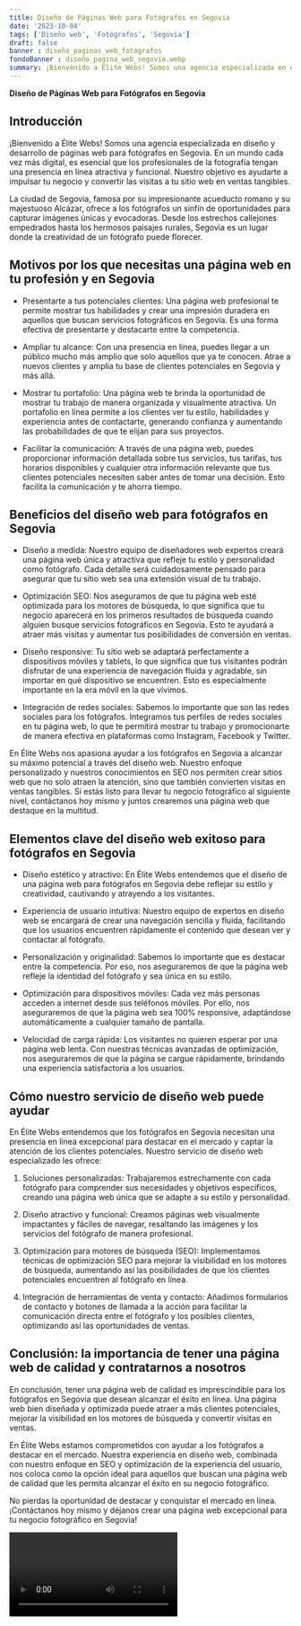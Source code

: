 ```yaml
---
title: Diseño de Páginas Web para Fotógrafos en Segovia
date: '2023-10-04'
tags: ['Diseño web', 'Fotógrafos', 'Segovia']
draft: false
banner : diseño_paginas_web_fotógrafos
fondoBanner : diseño_pagina_web_segovia.webp
summary: ¡Bienvenido a Élite Webs! Somos una agencia especializada en diseño y desarrollo de páginas web para fotógrafos en Segovia. En un mundo cada vez más digital, es esencial que los profesionales de la fotografía tengan una presencia en línea atractiva y funcional. Nuestro objetivo es ayudarte a impulsar tu negocio y convertir las visitas a tu sitio web en ventas tangibles.
---
```


**Diseño de Páginas Web para Fotógrafos en Segovia**

## Introducción

¡Bienvenido a Élite Webs! Somos una agencia especializada en diseño y desarrollo de páginas web para fotógrafos en Segovia. En un mundo cada vez más digital, es esencial que los profesionales de la fotografía tengan una presencia en línea atractiva y funcional. Nuestro objetivo es ayudarte a impulsar tu negocio y convertir las visitas a tu sitio web en ventas tangibles.

La ciudad de Segovia, famosa por su impresionante acueducto romano y su majestuoso Alcázar, ofrece a los fotógrafos un sinfín de oportunidades para capturar imágenes únicas y evocadoras. Desde los estrechos callejones empedrados hasta los hermosos paisajes rurales, Segovia es un lugar donde la creatividad de un fotógrafo puede florecer.

## Motivos por los que necesitas una página web en tu profesión y en Segovia

- Presentarte a tus potenciales clientes: Una página web profesional te permite mostrar tus habilidades y crear una impresión duradera en aquellos que buscan servicios fotográficos en Segovia. Es una forma efectiva de presentarte y destacarte entre la competencia.

- Ampliar tu alcance: Con una presencia en línea, puedes llegar a un público mucho más amplio que solo aquellos que ya te conocen. Atrae a nuevos clientes y amplía tu base de clientes potenciales en Segovia y más allá.

- Mostrar tu portafolio: Una página web te brinda la oportunidad de mostrar tu trabajo de manera organizada y visualmente atractiva. Un portafolio en línea permite a los clientes ver tu estilo, habilidades y experiencia antes de contactarte, generando confianza y aumentando las probabilidades de que te elijan para sus proyectos.

- Facilitar la comunicación: A través de una página web, puedes proporcionar información detallada sobre tus servicios, tus tarifas, tus horarios disponibles y cualquier otra información relevante que tus clientes potenciales necesiten saber antes de tomar una decisión. Esto facilita la comunicación y te ahorra tiempo.

## Beneficios del diseño web para fotógrafos en Segovia

- Diseño a medida: Nuestro equipo de diseñadores web expertos creará una página web única y atractiva que refleje tu estilo y personalidad como fotógrafo. Cada detalle será cuidadosamente pensado para asegurar que tu sitio web sea una extensión visual de tu trabajo.

- Optimización SEO: Nos aseguramos de que tu página web esté optimizada para los motores de búsqueda, lo que significa que tu negocio aparecerá en los primeros resultados de búsqueda cuando alguien busque servicios fotográficos en Segovia. Esto te ayudará a atraer más visitas y aumentar tus posibilidades de conversión en ventas.

- Diseño responsive: Tu sitio web se adaptará perfectamente a dispositivos móviles y tablets, lo que significa que tus visitantes podrán disfrutar de una experiencia de navegación fluida y agradable, sin importar en qué dispositivo se encuentren. Esto es especialmente importante en la era móvil en la que vivimos.

- Integración de redes sociales: Sabemos lo importante que son las redes sociales para los fotógrafos. Integramos tus perfiles de redes sociales en tu página web, lo que te permitirá mostrar tu trabajo y promocionarte de manera efectiva en plataformas como Instagram, Facebook y Twitter.

En Élite Webs nos apasiona ayudar a los fotógrafos en Segovia a alcanzar su máximo potencial a través del diseño web. Nuestro enfoque personalizado y nuestros conocimientos en SEO nos permiten crear sitios web que no solo atraen la atención, sino que también convierten visitas en ventas tangibles. Si estás listo para llevar tu negocio fotográfico al siguiente nivel, contáctanos hoy mismo y juntos crearemos una página web que destaque en la multitud.

<GifSeo />

<Cta />

## Elementos clave del diseño web exitoso para fotógrafos en Segovia

- Diseño estético y atractivo: En Élite Webs entendemos que el diseño de una página web para fotógrafos en Segovia debe reflejar su estilo y creatividad, cautivando y atrayendo a los visitantes.

- Experiencia de usuario intuitiva: Nuestro equipo de expertos en diseño web se encargará de crear una navegación sencilla y fluida, facilitando que los usuarios encuentren rápidamente el contenido que desean ver y contactar al fotógrafo.

- Personalización y originalidad: Sabemos lo importante que es destacar entre la competencia. Por eso, nos aseguraremos de que la página web refleje la identidad del fotógrafo y sea única en su estilo.

- Optimización para dispositivos móviles: Cada vez más personas acceden a internet desde sus teléfonos móviles. Por ello, nos aseguraremos de que la página web sea 100% responsive, adaptándose automáticamente a cualquier tamaño de pantalla.

- Velocidad de carga rápida: Los visitantes no quieren esperar por una página web lenta. Con nuestras técnicas avanzadas de optimización, nos aseguraremos de que la página se cargue rápidamente, brindando una experiencia satisfactoria a los usuarios.

## Cómo nuestro servicio de diseño web puede ayudar

En Élite Webs entendemos que los fotógrafos en Segovia necesitan una presencia en línea excepcional para destacar en el mercado y captar la atención de los clientes potenciales. Nuestro servicio de diseño web especializado les ofrece:

1. Soluciones personalizadas: Trabajaremos estrechamente con cada fotógrafo para comprender sus necesidades y objetivos específicos, creando una página web única que se adapte a su estilo y personalidad.

2. Diseño atractivo y funcional: Creamos páginas web visualmente impactantes y fáciles de navegar, resaltando las imágenes y los servicios del fotógrafo de manera profesional.

3. Optimización para motores de búsqueda (SEO): Implementamos técnicas de optimización SEO para mejorar la visibilidad en los motores de búsqueda, aumentando así las posibilidades de que los clientes potenciales encuentren al fotógrafo en línea.

4. Integración de herramientas de venta y contacto: Añadimos formularios de contacto y botones de llamada a la acción para facilitar la comunicación directa entre el fotógrafo y los posibles clientes, optimizando así las oportunidades de ventas.

## Conclusión: la importancia de tener una página web de calidad y contratarnos a nosotros

En conclusión, tener una página web de calidad es imprescindible para los fotógrafos en Segovia que desean alcanzar el éxito en línea. Una página web bien diseñada y optimizada puede atraer a más clientes potenciales, mejorar la visibilidad en los motores de búsqueda y convertir visitas en ventas.

En Élite Webs estamos comprometidos con ayudar a los fotógrafos a destacar en el mercado. Nuestra experiencia en diseño web, combinada con nuestro enfoque en SEO y optimización de la experiencia del usuario, nos coloca como la opción ideal para aquellos que buscan una página web de calidad que les permita alcanzar el éxito en su negocio fotográfico.

No pierdas la oportunidad de destacar y conquistar el mercado en línea. ¡Contáctanos hoy mismo y déjanos crear una página web excepcional para tu negocio fotográfico en Segovia!

<Video />

<CtaBot job='Fotógrafos' city='Segovia'/>

<Gmaps query='Segovia+españa+maps' />